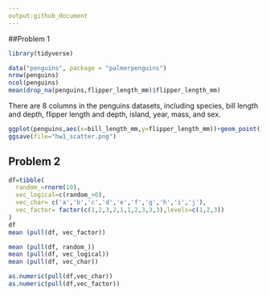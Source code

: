 ```yaml
---
output:github_document
---
```


##Problem 1
```r
library(tidyverse)

```

```r
data("penguins", package = "palmerpenguins")
nrow(penguins)
ncol(penguins)
mean(drop_na(penguins,flipper_length_mm)$flipper_length_mm)
```
There are 8 columns in the penguins datasets, including species, bill length and depth, flipper length and depth, island, year, mass, and sex.

```r
ggplot(penguins,aes(x=bill_length_mm,y=flipper_length_mm))+geom_point()
ggsave(file="hw1_scatter.png")
```

## Problem 2
```r
df=tibble(
  random_=rnorm(10),
  vec_logical=c(random_>0),
  vec_char= c('a','b','c','d','e','f','g','h','i','j'),
  vec_factor= factor(c(1,2,3,2,1,1,2,3,3,3),levels=c(1,2,3))
)
df
mean (pull(df, vec_factor))
```


```r
mean (pull(df, random_))
mean (pull(df, vec_logical))
mean (pull(df, vec_char))
```

```r
as.numeric(pull(df,vec_char))
as.numeric(pull(df,vec_factor))
```

